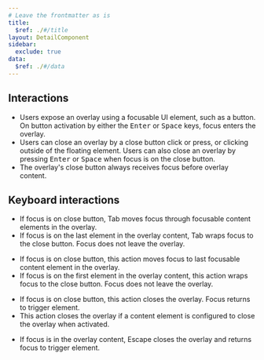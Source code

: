```yaml
---
# Leave the frontmatter as is
title:
  $ref: ./#/title
layout: DetailComponent
sidebar:
  exclude: true
data:
  $ref: ./#/data
---
```


## Interactions

- Users expose an overlay using a focusable UI element, such as a button. On button activation by either the <kbd>Enter</kbd> or <kbd>Space</kbd> keys, focus enters the overlay.
- Users can close an overlay by a close button click or press, or clicking outside of the floating element. Users can also close an overlay by pressing <kbd>Enter</kbd> or <kbd>Space</kbd> when focus is on the close button.
- The overlay's close button always receives focus before overlay content.

## Keyboard interactions

<KeyboardControls>
<KeyboardControl keyOrCombos="Tab">

- If focus is on close button, Tab moves focus through focusable content elements in the overlay.
- If focus is on the last element in the overlay content, Tab wraps focus to the close button. Focus does not leave the overlay.

</KeyboardControl>
<KeyboardControl keyOrCombos="Shift + Tab">

- If focus is on close button, this action moves focus to last focusable content element in the overlay.
- If focus is on the first element in the overlay content, this action wraps focus to the close button. Focus does not leave the overlay.

</KeyboardControl>
<KeyboardControl keyOrCombos="Enter / Space">

- If focus is on close button, this action closes the overlay. Focus returns to trigger element.
- This action closes the overlay if a content element is configured to close the overlay when activated.

</KeyboardControl>
<KeyboardControl keyOrCombos="Escape">

- If focus is in the overlay content, Escape closes the overlay and returns focus to trigger element.

</KeyboardControl>
</KeyboardControls>
